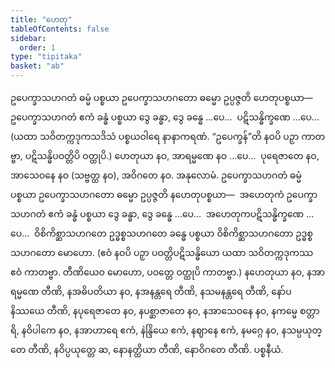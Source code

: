```yaml
---
title: "ဟေတု"
tableOfContents: false
sidebar:
  order: 1
type: "tipitaka"
basket: "ab"
---
```



<DynamicBreadcrumb />

<Division number="183">

<Paragraph number="4478">
ဥပေက္ခာသဟဂတံ ဓမ္မံ ပစ္စယာ ဥပေက္ခာသဟဂတော ဓမ္မော ဥပ္ပဇ္ဇတိ ဟေတုပစ္စယာ—  ဥပေက္ခာသဟဂတံ ဧကံ ခန္ဓံ ပစ္စယာ ဒွေ ခန္ဓာ, ဒွေ ခန္ဓေ …ပေ…  ပဋိသန္ဓိက္ခဏေ …ပေ…  (ယထာ သဝိတက္ကဒုကသဒိသံ ပစ္စယဝါရေ နာနာကရဏံ. “ဥပေက္ခန်”တိ နဝပိ ပဉှာ ကာတဗ္ဗာ, ပဋိသန္ဓိပဝတ္တိပိ ဝတ္ထုပိ.)
</Paragraph>

<Paragraph number="4479">
ဟေတုယာ နဝ, အာရမ္မဏေ နဝ …ပေ…  ပုရေဇာတေ နဝ, အာသေဝနေ နဝ (သဗ္ဗတ္ထ နဝ), အဝိဂတေ နဝ.

</Paragraph>
</Division>

<Paragraph number="4480" type="center">
အနုလောမံ.


</Paragraph>

<Division number="184">

<Paragraph number="4481">
ဥပေက္ခာသဟဂတံ ဓမ္မံ ပစ္စယာ ဥပေက္ခာသဟဂတော ဓမ္မော ဥပ္ပဇ္ဇတိ နဟေတုပစ္စယာ—  အဟေတုကံ ဥပေက္ခာသဟဂတံ ဧကံ ခန္ဓံ ပစ္စယာ ဒွေ ခန္ဓာ, ဒွေ ခန္ဓေ …ပေ…  အဟေတုကပဋိသန္ဓိက္ခဏေ …ပေ…  ဝိစိကိစ္ဆာသဟဂတေ ဥဒ္ဓစ္စသဟဂတေ ခန္ဓေ ပစ္စယာ ဝိစိကိစ္ဆာသဟဂတော ဥဒ္ဓစ္စသဟဂတော မောဟော. (ဧဝံ နဝပိ ပဉှာ ပဝတ္တိပဋိသန္ဓိယော ယထာ သဝိတက္ကဒုကဿ ဧဝံ ကာတဗ္ဗာ. တီဏိယေဝ မောဟော, ပဝတ္တေ ဝတ္ထုပိ ကာတဗ္ဗာ.)
</Paragraph>

<Paragraph number="4482">
နဟေတုယာ နဝ, နအာရမ္မဏေ တီဏိ, နအဓိပတိယာ နဝ, နအနန္တရေ တီဏိ, နသမနန္တရေ တီဏိ, နော်ပနိဿယေ တီဏိ, နပုရေဇာတေ နဝ, နပစ္ဆာဇာတေ နဝ, နအာသေဝနေ နဝ, နကမ္မေ စတ္တာရိ, နဝိပါကေ နဝ, နအာဟာရေ ဧကံ, နဲန္ဒြိယေ ဧကံ, နဈာနေ ဧကံ, နမဂ္ဂေ နဝ, နသမ္ပယုတ္တေ တီဏိ, နဝိပ္ပယုတ္တေ ဆ, နောနတ္ထိယာ တီဏိ, နောဝိဂတေ တီဏိ.

</Paragraph>
</Division>

<Paragraph number="4483" type="center">
ပစ္စနီယံ.
</Paragraph>